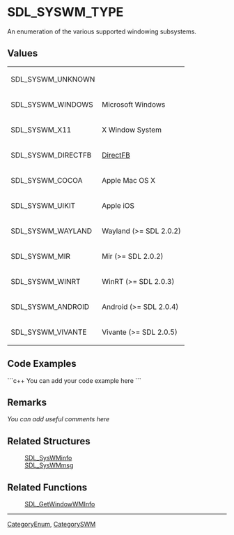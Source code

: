 <!-- pragma section-numbers off -->
<!-- pragma disable-camelcase -->

= SDL_SYSWM_TYPE =
An enumeration of the various supported windowing subsystems.


== Values ==
{|
|SDL_SYSWM_UNKNOWN
|
|-
|SDL_SYSWM_WINDOWS
|Microsoft Windows
|-
|SDL_SYSWM_X11
|X Window System
|-
|SDL_SYSWM_DIRECTFB
|[http://www.directfb.org DirectFB]
|-
|SDL_SYSWM_COCOA
|Apple Mac OS X
|-
|SDL_SYSWM_UIKIT
|Apple iOS
|-
|SDL_SYSWM_WAYLAND
|Wayland (>= SDL 2.0.2)
|-
|SDL_SYSWM_MIR
|Mir (>= SDL 2.0.2)
|-
|SDL_SYSWM_WINRT
|WinRT (>= SDL 2.0.3)
|-
|SDL_SYSWM_ANDROID
|Android (>= SDL 2.0.4)
|-
|SDL_SYSWM_VIVANTE
|Vivante (>= SDL 2.0.5)
|}

== Code Examples ==
```c++
You can add your code example here
```

== Remarks ==
''You can add useful comments here''

== Related Structures ==
:[[SDL_SysWMinfo]]
:[[SDL_SysWMmsg]]

== Related Functions ==
:[[SDL_GetWindowWMInfo]]

----
[[CategoryEnum]], [[CategorySWM]]
